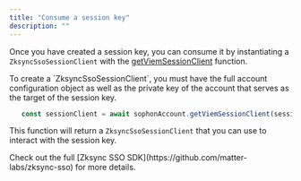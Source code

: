 ```yaml
---
title: "Consume a session key"
description: ""
---
```



Once you have created a session key, you can consume it by instantiating a `ZksyncSsoSessionClient` with the <Tooltip tip="https://github.com/sophon-org/sophon-account/blob/main/packages/account-core/src/sessionHelper.ts#L103">[getViemSessionClient](https://github.com/sophon-org/sophon-account/blob/main/packages/account-core/src/sessionHelper.ts#L103)</Tooltip> function.

<Info>
  To create a `ZksyncSsoSessionClient`, you must have the full account configuration object as well as the private key of the account that serves as the target of the session key.
</Info>

 ```typescript
    const sessionClient = await sophonAccount.getViemSessionClient(sessionConfig, from, PRIVATE_KEY, chain);
```

 This function will return a `ZksyncSsoSessionClient` that you can use to interact with the session key.

<Note>
 Check out the full [Zksync SSO SDK](https://github.com/matter-labs/zksync-sso) for more details.
</Note>
